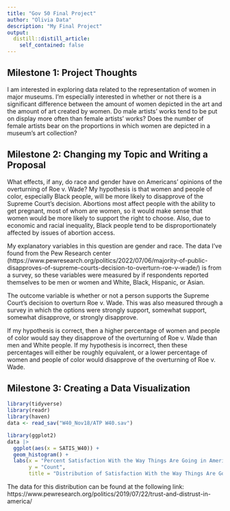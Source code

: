 ```yaml
---
title: "Gov 50 Final Project"
author: "Olivia Data"
description: "My Final Project"
output:
  distill::distill_article:
    self_contained: false
---
```



## Milestone 1: Project Thoughts

I am interested in exploring data related to the representation of women in major museums. I'm especially interested in whether or not there is a significant difference between the amount of women depicted in the art and the amount of art created by women. Do male artists' works tend to be put on display more often than female artists' works? Does the number of female artists bear on the proportions in which women are depicted in a museum's art collection?

## Milestone 2: Changing my Topic and Writing a Proposal 

What effects, if any, do race and gender have on Americans' opinions of the overturning of Roe v. Wade? My hypothesis is that women and people of color, especially Black people, will be more likely to disapprove of the Supreme Court's decision. Abortions most affect people with the ability to get pregnant, most of whom are women, so it would make sense that women would be more likely to support the right to choose. Also, due to economic and racial inequality, Black people tend to be disproportionately affected by issues of abortion access. 

My explanatory variables in this question are gender and race. The data I've found from the Pew Research center (https://www.pewresearch.org/politics/2022/07/06/majority-of-public-disapproves-of-supreme-courts-decision-to-overturn-roe-v-wade/) is from a survey, so these variables were measured by if respondents reported themselves to be men or women and White, Black, Hispanic, or Asian.

The outcome variable is whether or not a person supports the Supreme Court's decision to overturn Roe v. Wade. This was also measured through a survey in which the options were strongly support, somewhat support, somewhat disapprove, or strongly disapprove. 

If my hypothesis is correct, then a higher percentage of women and people of color would say they disapprove of the overturning of Roe v. Wade than men and White people. If my hypothesis is incorrect, then these percentages will either be roughly equivalent, or a lower percentage of women and people of color would disapprove of the overturning of Roe v. Wade.

## Milestone 3: Creating a Data Visualization
```r
library(tidyverse)
library(readr)
library(haven)
data <- read_sav("W40_Nov18/ATP W40.sav")
```

```r
library(ggplot2)
data |>
  ggplot(aes(x = SATIS_W40)) +
  geom_histogram() +
  labs(x = "Percent Satisfaction With the Way Things Are Going in America",
       y = "Count",
       title = "Distribution of Satisfaction With the Way Things Are Going in America")
```
The data for this distribution can be found at the following link: https://www.pewresearch.org/politics/2019/07/22/trust-and-distrust-in-america/







